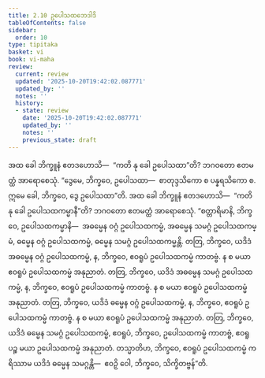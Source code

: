 ```yaml
---
title: 2.10 ဥပေါသထဘေဒါဒိ
tableOfContents: false
sidebar:
  order: 10
type: tipitaka
basket: vi
book: vi-maha
review:
  current: review
  updated: '2025-10-20T19:42:02.087771'
  updated_by: ''
  notes: ''
  history:
  - state: review
    date: '2025-10-20T19:42:02.087771'
    updated_by: ''
    notes: ''
    previous_state: draft
---
```



<DynamicBreadcrumb />


<ReviewStatus review={frontmatter.review} showDetails={true} />

<HypothesisAnnotation frontmatter={frontmatter} />

<Division number="149" book="vi-maha" e="ch" v="3" p="150">

<Paragraph number="622" book="vi-maha">
အထ ခေါ ဘိက္ခူနံ ဧတဒဟောသိ—  “ကတိ နု ခေါ ဥပေါသထာ”တိ? ဘဂဝတော ဧတမတ္ထံ အာရောစေသုံ. “ဒွေမေ, ဘိက္ခဝေ, ဥပေါသထာ—  စာတုဒ္ဒသိကော စ ပန္နရသိကော စ. ဣမေ ခေါ, ဘိက္ခဝေ, ဒွေ ဥပေါသထာ”တိ.
</Paragraph>

<Paragraph number="623" book="vi-maha">
အထ ခေါ ဘိက္ခူနံ ဧတဒဟောသိ—  “ကတိ နု ခေါ ဥပေါသထကမ္မာနီ”တိ? ဘဂဝတော ဧတမတ္ထံ အာရောစေသုံ. “စတ္တာရိမာနိ, ဘိက္ခဝေ, ဥပေါသထကမ္မာနိ—  အဓမ္မေန ဝဂ္ဂံ ဥပေါသထကမ္မံ, အဓမ္မေန သမဂ္ဂံ ဥပေါသထကမ္မံ, ဓမ္မေန ဝဂ္ဂံ ဥပေါသထကမ္မံ, ဓမ္မေန သမဂ္ဂံ ဥပေါသထကမ္မန္တိ. တတြ, ဘိက္ခဝေ, ယဒိဒံ အဓမ္မေန ဝဂ္ဂံ ဥပေါသထကမ္မံ, န, ဘိက္ခဝေ, ဧဝရူပံ ဥပေါသထကမ္မံ ကာတဗ္ဗံ. န စ မယာ ဧဝရူပံ ဥပေါသထကမ္မံ အနုညာတံ. တတြ, ဘိက္ခဝေ, ယဒိဒံ အဓမ္မေန သမဂ္ဂံ ဥပေါသထကမ္မံ, န, ဘိက္ခဝေ, ဧဝရူပံ ဥပေါသထကမ္မံ ကာတဗ္ဗံ. န စ မယာ ဧဝရူပံ ဥပေါသထကမ္မံ အနုညာတံ. တတြ, ဘိက္ခဝေ, ယဒိဒံ ဓမ္မေန ဝဂ္ဂံ ဥပေါသထကမ္မံ, န, ဘိက္ခဝေ, ဧဝရူပံ ဥပေါသထကမ္မံ ကာတဗ္ဗံ. န စ မယာ ဧဝရူပံ ဥပေါသထကမ္မံ အနုညာတံ. တတြ, ဘိက္ခဝေ, ယဒိဒံ ဓမ္မေန သမဂ္ဂံ ဥပေါသထကမ္မံ, ဧဝရူပံ, ဘိက္ခဝေ, ဥပေါသထကမ္မံ ကာတဗ္ဗံ, ဧဝရူပဉ္စ မယာ ဥပေါသထကမ္မံ အနုညာတံ. တသ္မာတိဟ, ဘိက္ခဝေ, ဧဝရူပံ ဥပေါသထကမ္မံ ကရိဿာမ ယဒိဒံ ဓမ္မေန သမဂ္ဂန္တိ—  ဧဝဉှိ ဝေါ, ဘိက္ခဝေ, သိက္ခိတဗ္ဗန်”တိ.
</Paragraph>
</Division>